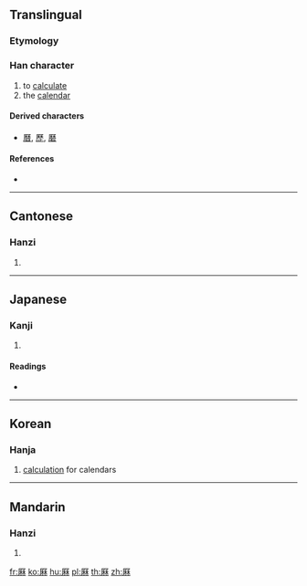 {{also|麻}}
==Translingual==

===Etymology===
{{Han compound|厂|秝|c1=s|c2=p|ls=psc}}

===Han character===
{{Han char|rn=27|rad=厂|as=10|sn=12|four=71294|canj=MHDD|ids=⿸厂秝}}

# to [[calculate]]
# the [[calendar]]

====Derived characters====
* [[曆]], [[歷]], [[磿]]

====References====
* {{Han ref|kx=0162.200|dkj=02991|dj=0370.070|hdz=10076.020|uh=53A4|ud=21412|bh=D864|bd=55396}}

----

==Cantonese==

===Hanzi===
{{yue-hanzi|jyut=|y=lik6}}

# {{defn|lang=yue|sort=厂10}}

----

==Japanese==

===Kanji===
{{ja-kanji|grade=|rs=厂10}}

# {{defn|lang=ja|sort=厂10}}

====Readings====
* {{ja-readings|on=[[れき]] (reki), [[りゃく]] (ryaku)|kun=[[おさめる]] (osameru)}}

----

==Korean==

===Hanja===
{{ko-hanja|hangeul=력|rv=ryeok|mr=ryŏk}}

# [[calculation]] for calendars

----

==Mandarin==

===Hanzi===
{{cmn-hanzi|pin=[[lì]] ([[li4]])|wg=li<sup>4</sup>}}

# {{defn|lang=cmn|sort=厂10}}

[[fr:厤]]
[[ko:厤]]
[[hu:厤]]
[[pl:厤]]
[[th:厤]]
[[zh:厤]]
